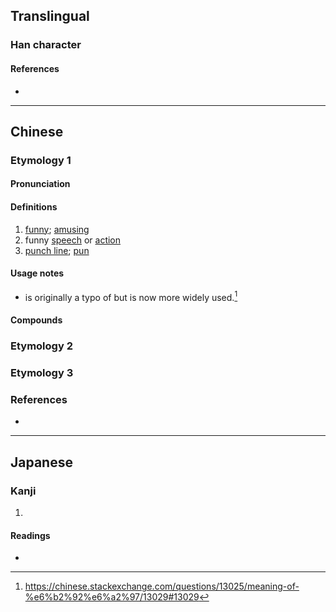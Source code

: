 {{character info}}
==Translingual==

===Han character===
{{Han char|rn=30|rad=口|as=06|sn=9|four=67032|canj=RAV|ids=⿰口艮}}

====References====
* {{Han ref|kx=0189.271|dkj=03629|hdz=10623.090|uh=54CF|ud=21711|bh=CDFE|bd=52734}}

----

==Chinese==

===Etymology 1===
{{zh-forms|alt=梗:gěng}}

====Pronunciation====
{{zh-pron
|m=gén,er=y
|c=gan1
|h=pfs=
|md=
|mn=
|w=
|mc=
|oc=
|cat=n,a
}}

====Definitions====
{{zh-hanzi}}
{{zh-wp|zh|en:Punch line}}

# [[funny]]; [[amusing]]
# funny [[speech]] or [[action]]
# [[punch line]]; [[pun]]

====Usage notes====
* {{zh-l|梗}} is originally a typo of {{zh-l|哏}} but is now more widely used.<ref name="stackexchange_meaning-of-%e6%b2%92%e6%a2%97">https://chinese.stackexchange.com/questions/13025/meaning-of-%e6%b2%92%e6%a2%97/13029#13029</ref>

====Compounds====
{{zh-der|惡哏哏|哏毒|哏哏|有哏|抓哏|沒事哏|捧哏|沒是哏|逗哏}}

===Etymology 2===
{{zh-see|很|v}}

===Etymology 3===
{{zh-see|狠|v}}

===References===
* {{R:yue:Hanzi}}
<references/>

----

==Japanese==

===Kanji===
{{ja-kanji|grade=|rs=口06}}

# {{rfdef|ja|sort=口06}}

====Readings====
* {{ja-readings|on=[[こん]] (kon)|kun=}}